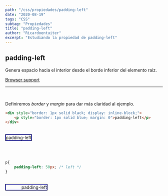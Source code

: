 ```yaml
---
path: "/css/propiedades/padding-left"
date: "2020-08-19"
tags: "CSS"
subtag: "Propiedades"
title: "padding-left"
author: "Ricardoentuiter"
excerpt: "Estudiando la propiedad de padding-left"
---
```


## padding-left
Genera espacio hacia el interior desde el borde inferior del elemento raíz.

[Browser support](https://caniuse.com/#search=padding-left)

---
<br/>


Definiremos *border* y *margin* para dar más claridad al ejemplo.

```html
<div style="border: 1px solid black; display: inline-block;">
    <p style="border: 1px solid blue; margin: 0">padding-left</p>
</div>
```
<br/>

<div style="border: 1px solid black; display: inline-block;">
    <p style="border: 1px solid blue; margin: 0">padding-left</p>
</div>

<br/><br/>


```css
p{
    padding-left: 50px; /* left */
}
```
<br/>

<div style="border: 1px solid black; display: inline-block;">
    <p style="border: 1px solid blue; margin: 0; padding-left: 50px">padding-left</p>
</div>

<br/>